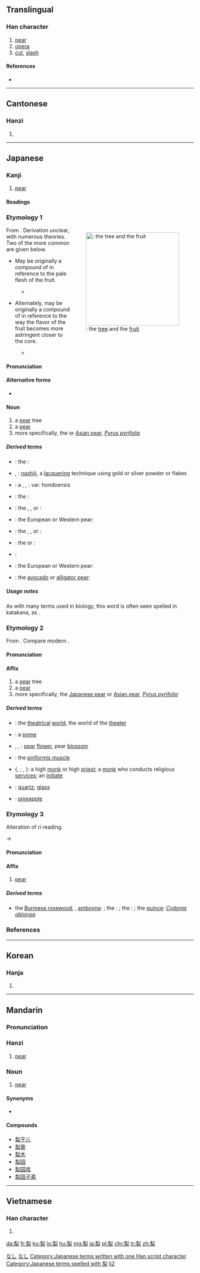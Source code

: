 ==Translingual==

===Han character===
{{Han char|rn=75|rad=木|as=07|sn=11|four=2290<sub>4</sub>|canj=竹弓木 (HND), X竹弓木 (XHND)}}

# [[pear]]
# [[opera]]
# [[cut]], [[slash]]

====References====
* {{Han ref|kx=0530.120|dkj=14873|dj=0918.100|hdz=21215.100|uh=68A8|ud=26792|bh=B1F9|bd=45561}}

----

==Cantonese==

===Hanzi===
{{yue-hanzi|jyut=lei4|y=lei4}}

# {{defn|lang=yue|sort=木07}}

----

==Japanese==

===Kanji===
{{ja-kanji|grade=|rs=木07}}

# [[pear]]

====Readings====
{{ja-readings
|goon=[[り]] (ri)
|kanon=[[り]] (ri)
|kun=[[なし]] ([[nashi]])
|nanori=[[か]] (ka)
}}

===Etymology 1===
<div style="float:right;">
{{wikipedia|lang=ja|ナシ}}
{{wikipedia|Pyrus pyrifolia}}
[[File:Pear-tree,katori-city,japan.JPG|thumb|250px|{{lang|ja|梨}}: the [[tree]] and the [[fruit]]]]
</div>
{{ja-kanjitab|なし|yomi=kun}}
From {{etyl|ojp|ja|sort=なし}}.  Derivation unclear, with numerous theories.  Two of the more common are given below.

* May be originally a compound of {{compound|lang=ja|sort=なし|中|tr1=na</i>, hypothesized root of modern <i>naka|t1=middle, center|白い|tr2=shiro|t2=white}} in reference to the pale flesh of the fruit.

: {{IPAchar|/na ɕiro/}} > {{IPAchar|/naɕi/}}

* Alternately, may be originally a compound of {{compound|lang=ja|sort=なし|中|tr1=na</i>, hypothesized root of modern <i>naka|t1=middle, center|酢|tr2=su|t2=sour, acidic}} in reference to the way the flavor of the fruit becomes more astringent closer to the core.

: {{IPAchar|/na su/}} > {{IPAchar|/naɕi/}}

====Pronunciation====
{{ja-pron|yomi=kun|acc=2|acc_ref=DJR|acc2=0|acc2_ref=DJR|なし}}

====Alternative forms====
* {{ja-l|ナシ}}

====Noun====
{{ja-noun|なし|kata=ナシ}}

# a [[pear]] tree
# a [[pear]] {{gloss|the fruit}}
# more specifically, the {{vern|Japanese pear|pedia=1}} or [[Asian pear]], ''[[Pyrus pyrifolia]]''

=====Derived terms=====
{{der-top}}
* {{ja-l|梨河豚|なしふぐ|nashi fugu}}: the {{vern|pear puffer}}: {{taxlink|Takifugu vermicularis|species|noshow=1}}
* {{ja-l|梨子地}}, {{ja-l|梨地|なしじ|nashiji}}: [[nashiji]], a [[lacquer]]ing technique using gold or silver powder or flakes
{{der-mid}}
* {{ja-l|青梨|あおなし|ao nashi}}: a {{vern|Harbin pear}}, {{vern|Ussurian pear}}, {{vern|Chinese pear}}: {{taxlink|Pyrus ussuriensis|species|noshow=1}} var. hondoensis
* {{ja-l|玄圃梨|けんぽなし|kenpo nashi}}: the {{vern|Japanese raisin tree}}: {{taxlink|Hovenia dulcis|species|noshow=1}}
* {{ja-l|猿梨|さるなし|saru nashi}}: the {{vern|hardy kiwi}}, {{vern|kiwi berry}}, or {{vern|tara vine}}: {{taxlink|Actinidia arguta|species|noshow=1}}
* {{ja-l|西洋梨|せいようなし|seiyō nashi}}: the European or Western pear: {{taxlink|Pyrus communis|species|noshow=1}}
* {{ja-l|浜梨|はまなし|hama nashi}}: the {{vern|rugosa rose}}, {{vern|Japanese rose}}, or {{vern|Ramanas rose}}: {{taxlink|Rosa rugosa|species|noshow=1}}
* {{ja-l|山梨|やまなし|yama nashi}}: the {{vern|wild nashi}} or {{vern|wild Japanese pear}}: {{taxlink|Pyrus pyrifolia var. pyrifolia|variety|noshow=1}}
* {{ja-l|山梨県|やまなしけん|Yamanashi-ken}}: {{w|Yamanashi prefecture}}
* {{ja-l|洋梨|ようなし|yōnashi}}: the European or Western pear: {{taxlink|Pyrus communis|species|noshow=1}}
* {{ja-l|鰐梨|わになし|wani nashi}}: the [[avocado]] or [[alligator pear]]: {{taxlink|Persea americana|species|noshow=1}}
{{der-bottom}}

=====Usage notes=====
As with many terms used in biology, this word is often seen spelled in katakana, as {{l|ja|ナシ}}.

===Etymology 2===
{{ja-kanjitab|yomi=on|り}}
From {{etyl|ltc|ja|sort=り}} {{term|lang=ltc|梨|tr=*li}}.  Compare modern {{etyl|zh|-}} {{term|lang=zh|梨|tr=lí}}.

====Pronunciation====
{{ja-pron|yomi=on|り}}

====Affix====
{{ja-pos|affix|り}}

# a [[pear]] tree
# a [[pear]] {{gloss|the fruit}}
# more specifically, the [[Japanese pear]] or [[Asian pear]], ''[[Pyrus pyrifolia]]''

=====Derived terms=====
{{der-top}}
* {{ja-l|梨園|りえん|rien}}: the [[theatrical]] [[world]], the world of the [[theater]]
* {{ja-l|梨果|りか|rika}}: a [[pome]]
* {{ja-l|梨花}}, {{ja-l|梨華}}, {{ja-l|梨英|りか|rika}}:  [[pear]] [[flower]], pear [[blossom]]
* {{ja-l|梨状筋|りじょうきん|rijōkin}}: the [[piriformis muscle]]
{{der-mid}}
* {{ja-l|阿闍梨}} ({{ja-l|あじゃり}}, {{ja-l|||ajari}}; {{ja-l|あざり}}, {{ja-l|||azari}}): a high [[monk]] or high [[priest]]; a [[monk]] who conducts religious [[service]]s; an [[initiate]]
* {{ja-l|頗梨|はり|hari}}: [[quartz]]; [[glass]]
* {{ja-l|鳳梨|ほうり|hōri}}: [[pineapple]] {{qualifier|obsolete}}
{{der-bottom}}

===Etymology 3===
{{ja-kanjitab|yomi=kanyo|りん}}
Alteration of ''ri'' reading.

{{IPAchar|/ri/}} → {{IPAchar|/rin/}}

====Pronunciation====
{{ja-pron|yomi=kanyo|りん}}

====Affix====
{{ja-pos|affix|りん}}

# [[pear]]

=====Derived terms=====
{{der-top}}
* {{ja-l|花梨|かりん|karin}} the [[Burmese rosewood]], {{vern|angsana}}, [[amboyna]]: {{taxlink|Pterocarpus indicus|species}}; the {{vern|flowering quince}}: {{taxlink|Pseudocydonia sinensis|species}}; the {{vern|Chinese quince}}: {{taxlink|Chaenomeles sinensis|species}}; the [[quince]]: ''[[Cydonia oblonga]]''
{{der-bottom}}

===References===
<references/>

[[Category:1000 Japanese basic words|なし]]
[[Category:ja:Fruits|なし]]
[[Category:Japanese terms written with one Han script character]]
[[Category:Japanese terms spelled with 梨]]

----

==Korean==

===Hanja===
{{ko-hanja|hangeul=[[리]]>[[이]]|eumhun=|rv=ri>i|mr=ri>i|y=li>i}}

# {{defn|lang=ko|sort=木07}}

----

==Mandarin==
{{zh-hanzi-box|梨}}

===Pronunciation===
{{Pinyin-IPA|lí}}

===Hanzi===
{{cmn-hanzi|pin=[[lí]] ([[li2]]), [[sì]] ([[si4]])|wg=li<sup>2</sup>, ssu<sup>4</sup>}}

# [[pear]]

===Noun===
{{cmn-noun|ts|pin=lí|pint=li2}}

# [[pear]]

====Synonyms====
* {{l|zh|梨子|tr=lízi}}

====Compounds====
* [[梨干儿]]
* [[梨膏]]
* [[梨木]]
* [[梨园]]
* [[梨园戏]]
* [[梨园子弟]]

[[Category:zh:Fruits|li2]]

----

==Vietnamese==

===Han character===
{{vi-hantu|[[lê]], [[lệ]]|rs=木07}}

# {{defn|lang=vi|sort=木07}}

[[da:梨]]
[[fr:梨]]
[[ko:梨]]
[[lo:梨]]
[[hu:梨]]
[[mg:梨]]
[[ja:梨]]
[[pl:梨]]
[[chr:梨]]
[[tr:梨]]
[[zh:梨]]